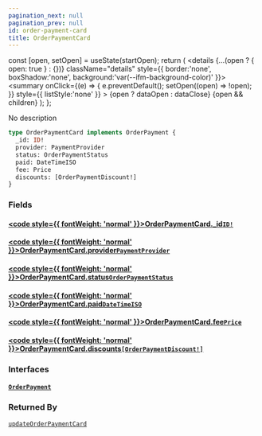 ```yaml
---
pagination_next: null
pagination_prev: null
id: order-payment-card
title: OrderPaymentCard
---
```









  const [open, setOpen] = useState(startOpen);
  return (
    <details {...(open ? { open: true } : {})} className="details" style={{ border:'none', boxShadow:'none', background:'var(--ifm-background-color)' }}>
      <summary
        onClick={(e) => {
          e.preventDefault();
          setOpen((open) => !open);
        }}
        style={{ listStyle:'none' }}
      >
      {open ? dataOpen : dataClose}
      </summary>
      {open && children}
    </details>
  );
};








No description


```graphql
type OrderPaymentCard implements OrderPayment {
  _id: ID!
  provider: PaymentProvider
  status: OrderPaymentStatus
  paid: DateTimeISO
  fee: Price
  discounts: [OrderPaymentDiscount!]
}
```




### Fields

#### [<code style={{ fontWeight: 'normal' }}>OrderPaymentCard.<b>_id</b></code>](#)<Bullet />[`ID!`](/schema/types/scalars/id.mdx) <Badge class="badge badge--secondary" text="non-null"/> <Badge class="badge badge--secondary" text="scalar"/> 



#### [<code style={{ fontWeight: 'normal' }}>OrderPaymentCard.<b>provider</b></code>](#)<Bullet />[`PaymentProvider`](/schema/types/objects/payment-provider.mdx) <Badge class="badge badge--secondary" text="object"/> 



#### [<code style={{ fontWeight: 'normal' }}>OrderPaymentCard.<b>status</b></code>](#)<Bullet />[`OrderPaymentStatus`](/schema/types/enums/order-payment-status.mdx) <Badge class="badge badge--secondary" text="enum"/> 



#### [<code style={{ fontWeight: 'normal' }}>OrderPaymentCard.<b>paid</b></code>](#)<Bullet />[`DateTimeISO`](/schema/types/scalars/date-time-iso.mdx) <Badge class="badge badge--secondary" text="scalar"/> 



#### [<code style={{ fontWeight: 'normal' }}>OrderPaymentCard.<b>fee</b></code>](#)<Bullet />[`Price`](/schema/types/objects/price.mdx) <Badge class="badge badge--secondary" text="object"/> 



#### [<code style={{ fontWeight: 'normal' }}>OrderPaymentCard.<b>discounts</b></code>](#)<Bullet />[`[OrderPaymentDiscount!]`](/schema/types/objects/order-payment-discount.mdx) <Badge class="badge badge--secondary" text="list"/> <Badge class="badge badge--secondary" text="object"/> 



### Interfaces

#### [`OrderPayment`](/schema/types/interfaces/order-payment.mdx) <Badge class="badge badge--secondary" text="interface"/> 







### Returned By

[`updateOrderPaymentCard`](/schema/operations/mutations/update-order-payment-card.mdx)  <Badge class="badge badge--secondary" text="mutation"/>


